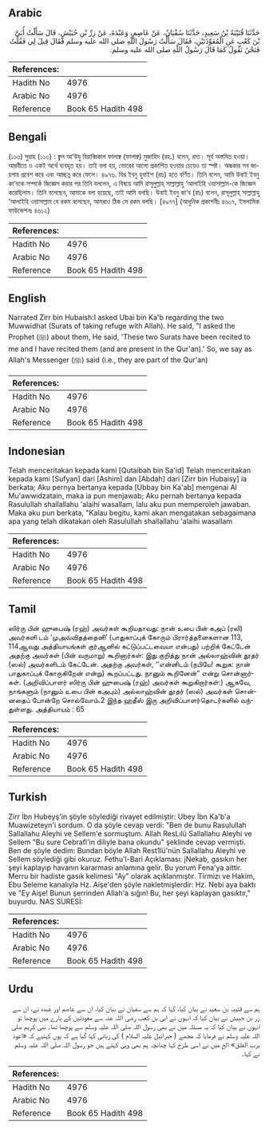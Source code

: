 ## Arabic


<div dir="rtl" lang="ar" style={{fontSize:'larger',backgroundColor:'#f8f9fa',padding:20}}>
حَدَّثَنَا قُتَيْبَةُ بْنُ سَعِيدٍ، حَدَّثَنَا سُفْيَانُ، عَنْ عَاصِمٍ، وَعَبْدَةَ، عَنْ زِرِّ بْنِ حُبَيْشٍ، قَالَ سَأَلْتُ أُبَىَّ بْنَ كَعْبٍ عَنِ الْمُعَوِّذَتَيْنِ، فَقَالَ سَأَلْتُ رَسُولَ اللَّهِ صلى الله عليه وسلم فَقَالَ قِيلَ لِي فَقُلْتُ فَنَحْنُ نَقُولُ كَمَا قَالَ رَسُولُ اللَّهِ صلى الله عليه وسلم‏.‏
</div>
<div style={{backgroundColor:'#f8f9fa',padding:20, marginBottom: 10}}><table> <thead> <tr> <th>References:</th> <th></th> </tr> </thead> <tbody><tr><td>Hadith No</td><td>4976</td></tr><tr><td>Arabic No</td><td>4976</td></tr><tr><td>Reference</td><td>Book 65 Hadith 498</td></tr></tbody></table></div>

## Bengali


<div dir="ltr" lang="bn" style={{fontSize:'larger',backgroundColor:'#f8f9fa',padding:20}}>
(১১৩) সুরাহ (১১৩) : ক্বুল আ‘উযু বিরাব্বিকাল ফালাক্ব (ফালাক্ব) মুজাহিদ (রহ.) বলেন, রাত। সূর্য অস্তমিত হওয়া। আরবীতে ও একই অর্থে ব্যবহৃত হয়। তাই বলা হয়, ভোরের আলো প্রকাশিত হওয়ার চেয়েও তা স্পষ্ট। অন্ধকার সব জায়গায় প্রবেশ করে এবং আচ্ছন্ন করে ফেলে। ৪৯৭৬. যির ইবনু হুবাইশ (রাঃ) হতে বর্ণিত। তিনি বলেন, আমি উবাই ইবনু কা‘বকে সম্পর্কে জিজ্ঞেস করার পর তিনি বললেন, এ বিষয়ে আমি রাসূলুল্লাহ্ সাল্লাল্লাহু ‘আলাইহি ওয়াসাল্লাম-কে জিজ্ঞেস করেছিলাম। তিনি বলেছেন, আমাকে বলা হয়েছে, তাই আমি বলছি। উবাই ইবনু কা‘ব (রাঃ) বলেন, রাসূলুল্লাহ্ সাল্লাল্লাহু ‘আলাইহি ওয়াসাল্লাম যে রকম বলেছেন, আমরাও ঠিক সে রকম বলছি। [৪৯৭৭] (আধুনিক প্রকাশনীঃ ৪৬০৭, ইসলামিক ফাউন্ডেশনঃ ৪৬১২)
</div>
<div style={{backgroundColor:'#f8f9fa',padding:20, marginBottom: 10}}><table> <thead> <tr> <th>References:</th> <th></th> </tr> </thead> <tbody><tr><td>Hadith No</td><td>4976</td></tr><tr><td>Arabic No</td><td>4976</td></tr><tr><td>Reference</td><td>Book 65 Hadith 498</td></tr></tbody></table></div>

## English


<div dir="ltr" lang="en" style={{fontSize:'larger',backgroundColor:'#f8f9fa',padding:20}}>
Narrated Zirr bin Hubaish:I asked Ubai bin Ka'b regarding the two Muwwidhat (Surats of taking refuge with Allah). He said, "I asked the Prophet (ﷺ) about them, He said, 'These two Surats have been recited to me and I have recited them (and are present in the Qur'an).' So, we say as Allah's Messenger (ﷺ) said (i.e., they are part of the Qur'an)
</div>
<div style={{backgroundColor:'#f8f9fa',padding:20, marginBottom: 10}}><table> <thead> <tr> <th>References:</th> <th></th> </tr> </thead> <tbody><tr><td>Hadith No</td><td>4976</td></tr><tr><td>Arabic No</td><td>4976</td></tr><tr><td>Reference</td><td>Book 65 Hadith 498</td></tr></tbody></table></div>

## Indonesian


<div dir="ltr" lang="id" style={{fontSize:'larger',backgroundColor:'#f8f9fa',padding:20}}>
Telah menceritakan kepada kami [Qutaibah bin Sa'id] Telah menceritakan kepada kami [Sufyan] dari [Ashim] dan [Abdah] dari [Zirr bin Hubaisy] ia berkata; Aku pernya bertanya kepada [Ubbay bin Ka'ab] mengenai Al Mu'awwidzatain, maka ia pun menjawab; Aku pernah bertanya kepada Rasulullah shallallahu 'alaihi wasallam, lalu aku pun memperoleh jawaban. Maka aku pun berkata, "Kalau begitu, kami akan mengatakan sebagaimana apa yang telah dikatakan oleh Rasulullah shallallahu 'alaihi wasallam
</div>
<div style={{backgroundColor:'#f8f9fa',padding:20, marginBottom: 10}}><table> <thead> <tr> <th>References:</th> <th></th> </tr> </thead> <tbody><tr><td>Hadith No</td><td>4976</td></tr><tr><td>Arabic No</td><td>4976</td></tr><tr><td>Reference</td><td>Book 65 Hadith 498</td></tr></tbody></table></div>

## Tamil


<div dir="ltr" lang="ta" style={{fontSize:'larger',backgroundColor:'#f8f9fa',padding:20}}>
ஸிர்ரு பின் ஹுபைஷ் (ரஹ்) அவர்கள் கூறியதாவது: நான் உபை பின் கஅப் (ரலி) அவர்களி டம் ‘முஅவ்விதத்தைனி’ (பாதுகாப்புக் கோரும் பிரார்த்தனைகளான 113, 114ஆவது அத்தியாயங்கள் குர்ஆனில் கட்டுப்பட்டவையா என்பது) பற்றிக் கேட்டேன் அதற்கு அவர்கள் (பின் வருமாறு) கூறினார்கள்: இது குறித்து நான் அல்லாஹ்வின் தூதர் (ஸல்) அவர்களிடம் கேட்டேன். அதற்கு அவர்கள், ‘‘என்னிடம் (நபியே! கூறுக: நான் பாதுகாப்புக் கோருகிறேன் என்று) கூறப்பட்டது. நானும் கூறினேன்” என்று சொன்னார்கள். (அறிவிப்பாளர் ஸிர்ரு பின் ஹுபைஷ் (ரஹ்) அவர்கள் கூறுகிறார்கள்:) ஆகவே, நாங்களும் (நானும் உபை பின் கஅபும்) அல்லாஹ்வின் தூதர் (ஸல்) அவர்கள் சொன்னதைப் போன்றே சொல்வோம்.2 இந்த ஹதீஸ் இரு அறிவிப்பாளர்தொடர்களில் வந்துள்ளது. அத்தியாயம் : 65
</div>
<div style={{backgroundColor:'#f8f9fa',padding:20, marginBottom: 10}}><table> <thead> <tr> <th>References:</th> <th></th> </tr> </thead> <tbody><tr><td>Hadith No</td><td>4976</td></tr><tr><td>Arabic No</td><td>4976</td></tr><tr><td>Reference</td><td>Book 65 Hadith 498</td></tr></tbody></table></div>

## Turkish


<div dir="ltr" lang="tr" style={{fontSize:'larger',backgroundColor:'#f8f9fa',padding:20}}>
Zirr İbn Hubeyş'in şöyle söylediği rivayet edilmiştir: Ubey İbn Ka'b'a Muawizeteyn'i sordum. O da şöyle cevap verdi: "Ben de bunu Rasulullah Sallallahu Aleyhi ve Sellem'e sormuştum. Allah ResLılü Sallallahu Aleyhi ve Sellem "Bu sure Cebrafl'in diliyle bana okundu" şeklinde cevap vermişti. Ben de şöyle dedim: Bundan böyle Allah Rest1lü'nün Sallallahu Aleyhi ve Sellem söylediği gibi okuruz. Fethu'l-Bari Açıklaması: jNekab, gasıkın her şeyi kaplayıp havanın kararması anlamına gelir. Bu yorum Fena'ya aittir. Merru bir hadiste gasık kelimesi "Ay" olarak açıklanmıştır. Tirmizı ve Hakim, Ebu Seleme kanalıyla Hz. Aişe'den şöyle nakletmişlerdir: Hz. Nebi aya baktı ve "Ey Aişe! Bunun şerrinden Allah'a sığın! Bu, her şeyi kaplayan gasıktır," buyurdu. NAS SURESİ:
</div>
<div style={{backgroundColor:'#f8f9fa',padding:20, marginBottom: 10}}><table> <thead> <tr> <th>References:</th> <th></th> </tr> </thead> <tbody><tr><td>Hadith No</td><td>4976</td></tr><tr><td>Arabic No</td><td>4976</td></tr><tr><td>Reference</td><td>Book 65 Hadith 498</td></tr></tbody></table></div>

## Urdu


<div dir="rtl" lang="ur" style={{fontSize:'larger',backgroundColor:'#f8f9fa',padding:20}}>
ہم سے قتیبہ بن سعید نے بیان کیا، کہا کہ ہم سے سفیان نے بیان کیا، ان سے عاصم اور عبدہ نے، ان سے زر بن حبیش نے بیان کیا کہ انہوں نے ابی بن کعب رضی اللہ عنہ سے معوذتین کے بارے میں پوچھا تو انہوں نے بیان کیا کہ یہ مسئلہ میں نے بھی رسول اللہ صلی اللہ علیہ وسلم سے پوچھا تھا۔ نبی کریم صلی اللہ علیہ وسلم نے فرمایا کہ مجھے ( جبرائیل علیہ السلام ) کی زبانی کہا گیا ہے کہ یوں کہئیے کہ «اعوذ برب الفلق» الخ میں نے اسی طرح کہا چنانچہ ہم بھی وہی کہتے ہیں جو رسول اللہ صلی اللہ علیہ وسلم نے کہا۔
</div>
<div style={{backgroundColor:'#f8f9fa',padding:20, marginBottom: 10}}><table> <thead> <tr> <th>References:</th> <th></th> </tr> </thead> <tbody><tr><td>Hadith No</td><td>4976</td></tr><tr><td>Arabic No</td><td>4976</td></tr><tr><td>Reference</td><td>Book 65 Hadith 498</td></tr></tbody></table></div>